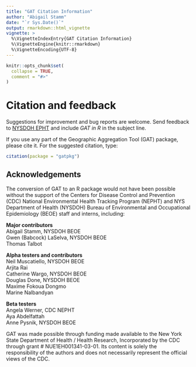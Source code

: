 ```yaml
---
title: "GAT Citation Information"
author: "Abigail Stamm"
date: "`r Sys.Date()`"
output: rmarkdown::html_vignette
vignette: >
  %\VignetteIndexEntry{GAT Citation Information}
  %\VignetteEngine{knitr::rmarkdown}
  %\VignetteEncoding{UTF-8}
---
```


```r
knitr::opts_chunk$set(
  collapse = TRUE,
  comment = "#>"
)
```

# Citation and feedback

Suggestions for improvement and bug reports are welcome. Send feedback to [NYSDOH EPHT](mailto:epht@health.ny.gov?subject=[GAT in R]) and include *GAT in R* in the subject line.

If you use any part of the Geographic Aggregation Tool (GAT) package, please cite it. For the suggested citation, type:

```r
citation(package = "gatpkg")
```

## Acknowledgements

The conversion of GAT to an R package would not have been possible without the support of the Centers for Disease Control and Prevention (CDC) National Environmental Health Tracking Program (NEPHT) and NYS Department of Health (NYSDOH) Bureau of Environmental and Occupational Epidemiology (BEOE) staff and interns, including:

**Major contributors**  
Abigail Stamm, NYSDOH BEOE  
Gwen (Babcock) LaSelva, NYSDOH BEOE  
Thomas Talbot  

**Alpha testers and contributors**  
Neil Muscatiello, NYSDOH BEOE  
Arjita Rai  
Catherine Wargo, NYSDOH BEOE  
Douglas Done, NYSDOH BEOE  
Maxime Fokoua Dongmo  
Marine Nalbandyan  

**Beta testers**  
Angela Werner, CDC NEPHT  
Aya Abdelfattah  
Anne Pysnik, NYSDOH BEOE

GAT was made possible through funding made available to the New York State Department of Health / Health Research, Incorporated by the CDC through grant # NUE1EH001341-03-01. Its content is solely the responsibility of the authors and does not necessarily represent the official views of the CDC.

